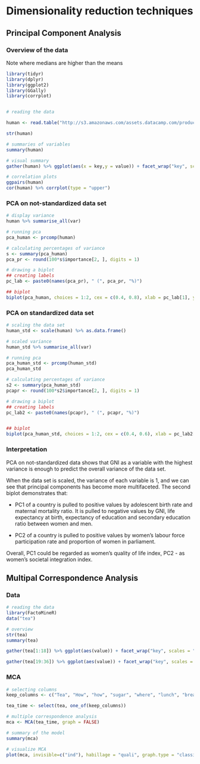 # Dimensionality reduction techniques

## Principal Component Analysis

### Overview of the data

Note where medians are higher than the means
```r
library(tidyr)
library(dplyr)
library(ggplot2)
library(GGally)
library(corrplot)


# reading the data

human <- read.table("http://s3.amazonaws.com/assets.datacamp.com/production/course_2218/datasets/human2.txt", sep = ",", header = TRUE)

str(human)

# summaries of variables
summary(human)

# visual summary
gather(human) %>% ggplot(aes(x = key,y = value)) + facet_wrap("key", scales = "free") + geom_boxplot() + labs(x = NULL, y = NULL)

# correlation plots
ggpairs(human)
cor(human) %>% corrplot(type = "upper")

```

### PCA on not-standardized data set

```r
# display variance
human %>% summarise_all(var)

# running pca
pca_human <- prcomp(human)

# calculating percentages of variance
s <- summary(pca_human)
pca_pr <- round(100*s$importance[2, ], digits = 1)

# drawing a biplot
## creating labels
pc_lab <- paste0(names(pca_pr), " (", pca_pr, "%)")

## biplot
biplot(pca_human, choices = 1:2, cex = c(0.4, 0.8), xlab = pc_lab[1], ylab = pc_lab[2])

```

### PCA on standardized data set

```r
# scaling the data set
human_std <- scale(human) %>% as.data.frame()

# scaled variance
human_std %>% summarise_all(var)

# running pca
pca_human_std <- prcomp(human_std)
pca_human_std

# calculating percentages of variance
s2 <- summary(pca_human_std)
pcapr <- round(100*s2$importance[2, ], digits = 1)

# drawing a biplot
## creating labels
pc_lab2 <- paste0(names(pcapr), " (", pcapr, "%)")


## biplot
biplot(pca_human_std, choices = 1:2, cex = c(0.4, 0.6), xlab = pc_lab2[1], ylab = pc_lab2[2])

```

### Interpretation

PCA on not-standardized data shows that GNI as a variable with the highest variance is enough to predict the overall variance of the data set.

When the data set is scaled, the variance of each variable is 1, and we can see that principal components has become more multifaceted. The second biplot demonstrates that:

* PC1 of a country is pulled to positive values by adolescent birth rate and maternal mortality ratio. It is pulled to negative values by GNI, life expectancy at birth, expectancy of education and secondary education ratio between women and men.

* PC2 of a country is pulled to positive values by women's labour force participation rate and proportion of women in parliament.

Overall, PC1 could be regarded as women's quality of life index, PC2 - as women's societal integration index.

## Multipal Correspondence Analysis

### Data

```r
# reading the data
library(FactoMineR)
data("tea")

# overview
str(tea)
summary(tea)

gather(tea[1:18]) %>% ggplot(aes(value)) + facet_wrap("key", scales = "free") + geom_bar() + theme(axis.text.x = element_text(angle = 45, hjust = 1, size = 6))+ labs(x = NULL, y = NULL)

gather(tea[19:36]) %>% ggplot(aes(value)) + facet_wrap("key", scales = "free") + geom_bar() + theme(axis.text.x = element_text(angle = 45, hjust = 1, size = 6))+ labs(x = NULL, y = NULL)

```

### MCA

```r
# selecting columns
keep_columns <- c("Tea", "How", "how", "sugar", "where", "lunch", "breakfast", "dinner", "home")

tea_time <- select(tea, one_of(keep_columns))

# multiple correspondence analysis
mca <- MCA(tea_time, graph = FALSE)

# summary of the model
summary(mca)

# visualize MCA
plot(mca, invisible=c("ind"), habillage = "quali", graph.type = "classic")
```

